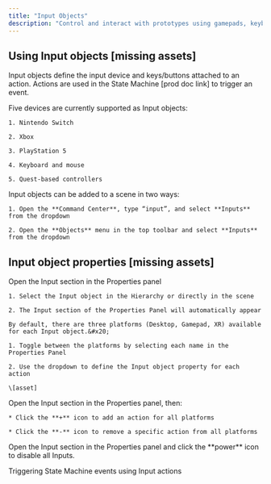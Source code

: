 ```yaml
---
title: "Input Objects"
description: "Control and interact with prototypes using gamepads, keyboards, or XR controllers."
---
```


## Using Input objects \[missing assets]

Input objects define the input device and keys/buttons attached to an action. Actions are used in the State Machine \[prod doc link] to trigger an event.

<AccordionGroup>
  <Accordion title="Input object device types" defaultOpen={false}>
    Five devices are currently supported as Input objects:

    1. Nintendo Switch

    2. Xbox

    3. PlayStation 5

    4. Keyboard and mouse

    5. Quest-based controllers
  </Accordion>

  <Accordion title="Adding Input objects to a scene" defaultOpen={false}>
    Input objects can be added to a scene in two ways:

    1. Open the **Command Center**, type “input”, and select **Inputs** from the dropdown

    2. Open the **Objects** menu in the top toolbar and select **Inputs** from the dropdown
  </Accordion>
</AccordionGroup>

## Input object properties \[missing assets]

<AccordionGroup>
  <Accordion title="Attaching Input objects to actions " defaultOpen={false}>
    Open the Input section in the Properties panel

    1. Select the Input object in the Hierarchy or directly in the scene

    2. The Input section of the Properties Panel will automatically appear

    By default, there are three platforms (Desktop, Gamepad, XR) available for each Input object.&#x20;

    1. Toggle between the platforms by selecting each name in the Properties Panel

    2. Use the dropdown to define the Input object property for each action

    \[asset]
  </Accordion>

  <Accordion title="Adding and removing actions" defaultOpen={false}>
    Open the Input section in the Properties panel, then:

    * Click the **+** icon to add an action for all platforms

    * Click the **-** icon to remove a specific action from all platforms
  </Accordion>

  <Accordion title="Disabling Input properties" defaultOpen={false}>
    Open the Input section in the Properties panel and click the **power** icon to disable all Inputs.&#x20;
  </Accordion>
</AccordionGroup>

Triggering State Machine events using Input actions